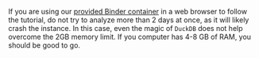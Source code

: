 ::: {.callout-note appearance="simple"}
If you are using our [provided Binder container](0-software-setup.qmd#binder) in a web browser to follow the tutorial, do not try to analyze more than 2 days at once, as it will likely crash the instance. In this case, even the magic of `DuckDB` does not help overcome the 2GB memory limit. If you computer has 4-8 GB of RAM, you should be good to go.
:::
